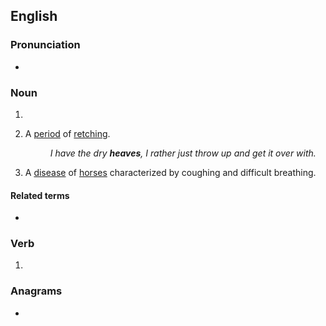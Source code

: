 ==English==

===Pronunciation===
* {{IPA|/hiːvz/|lang=en}}

===Noun===
{{head|en|noun form}}

# {{plural of|heave|lang=en}}
# {{lb|en|colloquial}} A [[period]] of [[retch]]ing.
#: ''I have the dry '''heaves''', I rather just throw up and get it over with.''
# A [[disease]] of [[horse]]s characterized by coughing and difficult breathing.

====Related terms====
* {{l|en|dry heaves}}

===Verb===
{{head|en|verb form}}

# {{en-third-person singular of|heave}}

===Anagrams===
* {{anagrams|en|a=aeehsv|heveas|shavee|sheave}}
{{C|en|Diseases}}
{{C|en|Equestrian}}